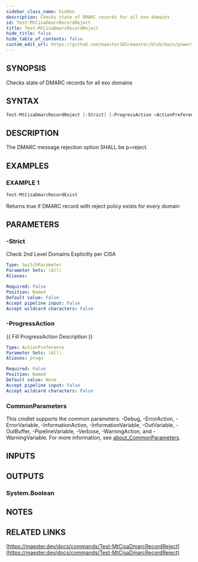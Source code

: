 ```yaml
---
sidebar_class_name: hidden
description: Checks state of DMARC records for all exo domains
id: Test-MtCisaDmarcRecordReject
title: Test-MtCisaDmarcRecordReject
hide_title: false
hide_table_of_contents: false
custom_edit_url: https://github.com/maester365/maester/blob/main/powershell/public/Test-MtCisaDmarcRecordReject.ps1
---
```


## SYNOPSIS

Checks state of DMARC records for all exo domains

## SYNTAX

```powershell
Test-MtCisaDmarcRecordReject [-Strict] [-ProgressAction <ActionPreference>] [<CommonParameters>]
```

## DESCRIPTION

The DMARC message rejection option SHALL be p=reject.

## EXAMPLES

### EXAMPLE 1

```powershell
Test-MtCisaDmarcRecordExist
```

Returns true if DMARC record with reject policy exists for every domain

## PARAMETERS

### -Strict

Check 2nd Level Domains Explicitly per CISA

```yaml
Type: SwitchParameter
Parameter Sets: (All)
Aliases:

Required: False
Position: Named
Default value: False
Accept pipeline input: False
Accept wildcard characters: False
```

### -ProgressAction

\{\{ Fill ProgressAction Description \}\}

```yaml
Type: ActionPreference
Parameter Sets: (All)
Aliases: proga

Required: False
Position: Named
Default value: None
Accept pipeline input: False
Accept wildcard characters: False
```

### CommonParameters

This cmdlet supports the common parameters: -Debug, -ErrorAction, -ErrorVariable, -InformationAction, -InformationVariable, -OutVariable, -OutBuffer, -PipelineVariable, -Verbose, -WarningAction, and -WarningVariable. For more information, see [about_CommonParameters](http://go.microsoft.com/fwlink/?LinkID=113216).

## INPUTS

## OUTPUTS

### System.Boolean

## NOTES

## RELATED LINKS

[https://maester.dev/docs/commands/Test-MtCisaDmarcRecordReject](https://maester.dev/docs/commands/Test-MtCisaDmarcRecordReject)
